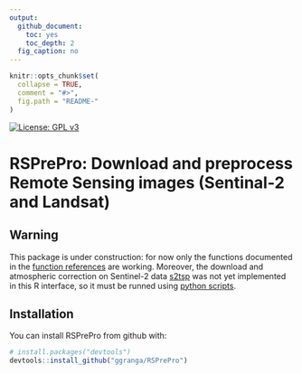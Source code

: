 ```yaml
---
output:
  github_document:
    toc: yes
    toc_depth: 2
  fig_caption: no
---
```


<!-- README.md is generated from README.Rmd. Please edit that file -->

```r
knitr::opts_chunk$set(
  collapse = TRUE,
  comment = "#>",
  fig.path = "README-"
)
```

[![License: GPL v3](https://img.shields.io/badge/License-GPL%20v3-blue.svg)](http://www.gnu.org/licenses/gpl-3.0)

# RSPrePro: Download and preprocess Remote Sensing images (Sentinal-2 and Landsat)

## Warning
This package is under construction: for now only the functions documented in the [function references](http://ggranga.github.io/RSPrePro/reference) are working. 
Moreover, the download and atmospheric correction on Sentinel-2 data [s2tsp](http://github.com/ggranga/s2tsp) was not yet implemented in this R interface, so it must be runned using [python scripts](http://github.com/ggranga/s2tsp).


## Installation

You can install RSPrePro from github with:

```r
# install.packages("devtools")
devtools::install_github("ggranga/RSPrePro")
```

